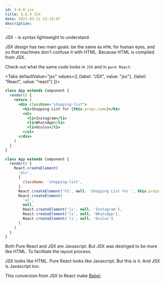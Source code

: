 ```yaml
---
id: 3-6-0-jsx
title: 3.6.0 JSX
date: 2021-03-11 22:19:07
description:
---
```



JSX - is syntax lightweight to understand.

JSX design has two main goals: be the same as `HTML` for human eyes, and so that machines don't confuse it with HTML. Because HTML is compiled from JSX.

Check out what the same code looks in `JSX` and in `pure React`:

<Tabs defaultValue="jsx" values={[
  {label: "JSX", value: "jsx"},
  {label: "React", value: "react"}
]}>

<TabItem value="jsx">

```jsx
class App extends Component {
  render() {
    return (
      <div className="shopping-list">
        <h1>Shopping List for {this.props.name}</h1>
        <ul>
          <li>Instagram</li>
          <li>WhatsApp</li>
          <li>Oculus</li>
        </ul>
      </div>
    )
  }
}
```

</TabItem>

<TabItem value="react">

```js
class App extends Component {
  render() {
    React.createElement(
      'div',
      {
        className: 'shopping-list',
      },
      React.createElement('h1', null, 'Shopping List for ', this.props.name),
      React.createElement(
        'ul',
        null,
        React.createElement('li', null, 'Instagram'),
        React.createElement('li', null, 'WhatsApp'),
        React.createElement('li', null, 'Oculus')
      )
    )
  }
}
```

</TabItem>
</Tabs>

Both Pure React and JSX are Javascript. But JSX was desinged to be more like HTML. To facilitate the layout process.

JSX looks like HTML. Pure React looks like Javascript. But this is it. And JSX is Javascript too.

This conversion from JSX to React make <a href='https://babeljs.io/' class='external'>Babel</a>.
